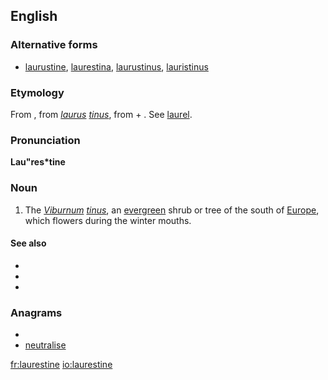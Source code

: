 ==English==

===Alternative forms===
* [[laurustine]], [[laurestina]], [[laurustinus]], [[lauristinus]]

===Etymology===
From {{etyl|NL.}} {{term|laurustinus||lang=la}}, from ''[[laurus]] [[tinus]]'', from {{etyl|la|en}} {{term|laurus||lang=la|laurel}} + {{term|tinus||lang=la|Viburnum tinus}}. See [[laurel]].

===Pronunciation===
'''Lau"res*tine'''
{{rfp}}

===Noun===
{{en-noun}}

# {{botany}} The ''[[Viburnum]] [[tinus]]'', an [[evergreen]] shrub or tree of the south of [[Europe]], which flowers during the winter mouths.

====See also====
*{{pedia}}
*{{specieslite|Viburnum tinus}}
*{{commonslite|Viburnum tinus}}

===Anagrams===
* {{alphagram|aeeilnrstu}}
* [[neutralise#English|neutralise]]

[[fr:laurestine]]
[[io:laurestine]]